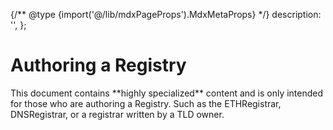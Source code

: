 
{/** @type {import('@/lib/mdxPageProps').MdxMetaProps} */}
    description: '',
};

# Authoring a Registry

<WIP />

<Note>
This document contains **highly specialized** content and is only intended for those who are authoring a Registry.
Such as the ETHRegistrar, DNSRegistrar, or a registrar written by a TLD owner.
</Note>
